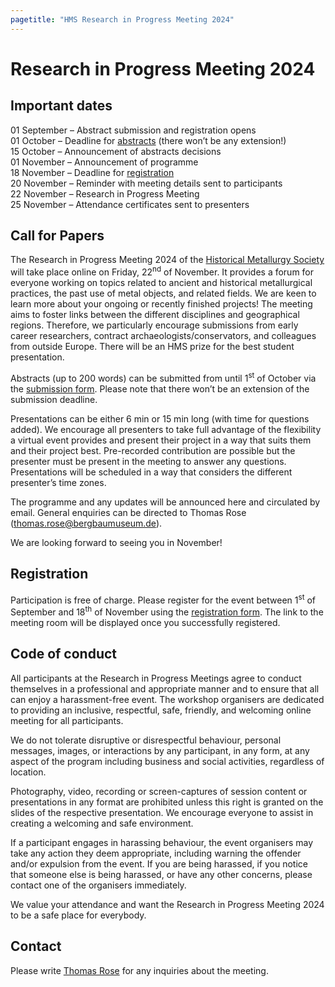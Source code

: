 ```yaml
---
pagetitle: "HMS Research in Progress Meeting 2024"
---
```


# Research in Progress Meeting 2024

::: {.callout-important icon=false} 

## Important dates
01 September -- Abstract submission and registration opens  
01 October -- Deadline for [abstracts](https://forms.gle/4WL3oqG4vHh1F7ti7) (there won't be any extension!)  
15 October -- Announcement of abstracts decisions  
01 November -- Announcement of programme  
18 November -- Deadline for [registration](https://forms.gle/dzQemocN3TtX6LhF7)  
20 November -- Reminder with meeting details sent to participants  
22 November -- Research in Progress Meeting  
25 November -- Attendance certificates sent to presenters

::: 

## Call for Papers
The Research in Progress Meeting 2024 of the [Historical Metallurgy Society](https://historicalmetallurgy.org/) will take place online on Friday, 22^nd^ of November. It provides a forum for everyone working on topics related to ancient and historical metallurgical practices, the past use of metal objects, and related fields. We are keen to learn more about your ongoing or recently finished projects! The meeting aims to foster links between the different disciplines and geographical regions. Therefore, we particularly encourage submissions from early career researchers, contract archaeologists/conservators, and colleagues from outside Europe. There will be an HMS prize for the best student presentation. 

Abstracts (up to 200 words) can be submitted from <!-- Date --> until 1^st^ of October via the [submission form](https://forms.gle/4WL3oqG4vHh1F7ti7). Please note that there won't be an extension of the submission deadline. 

Presentations can be either 6 min or 15 min long (with time for questions added). We encourage all presenters to take full advantage of the flexibility a virtual event provides and present their project in a way that suits them and their project best. Pre-recorded contribution are possible but the presenter must be present in the meeting to answer any questions. Presentations will be scheduled in a way that considers the different presenter’s time zones. 

The programme and any updates will be announced here and circulated by email. General enquiries can be directed to Thomas Rose (<thomas.rose@bergbaumuseum.de>).

We are looking forward to seeing you in November! 

## Registration

Participation is free of charge. Please register for the event between 1^st^ of September and 18^th^ of November using the [registration form](https://forms.gle/dzQemocN3TtX6LhF7). The link to the meeting room will be displayed once you successfully registered.  


<!--
## Programme

[Time zone conversions:  
Eastern Time (USA) = UK -5  
Central Europe = UK +1  
India = UK +5:30  
Japan = UK +9  
You can convert to your local time zone with, e.g., [timeanddate.com](https://www.timeanddate.com/worldclock/converter.html?iso=20231124T100000&p1=136)]{.aside}

Presentations will be 15 min + 5 min discussion or 6 min + 4 min discussion.  

Download as [PDF](assets/2023-2_Programme.pdf).

| Time (UK) | Contribution |
|------|----------------|
|10:20 | Welcome |
|10:30 | <authors: <br> *<title>*|
-->

## Code of conduct
All participants at the Research in Progress Meetings agree to conduct themselves in a professional and appropriate manner and to ensure that all can enjoy a harassment-free event. The workshop organisers are dedicated to providing an inclusive, respectful, safe, friendly, and welcoming online meeting for all participants.

We do not tolerate disruptive or disrespectful behaviour, personal messages, images, or interactions by any participant, in any form, at any aspect of the program including business and social activities, regardless of location. 

Photography, video, recording or screen-captures of session content or presentations in any format are prohibited unless this right is granted on the slides of the respective presentation. We encourage everyone to assist in creating a welcoming and safe environment. 

If a participant engages in harassing behaviour, the event organisers may take any action they deem appropriate, including warning the offender and/or expulsion from the event. If you are being harassed, if you notice that someone else is being harassed, or have any other concerns, please contact one of the organisers immediately. 

We value your attendance and want the Research in Progress Meeting 2024 to be a safe place for everybody. 

## Contact
Please write [Thomas Rose](mailto:thomas.rose@bergbaumuseum.de) for any inquiries about the meeting. 
